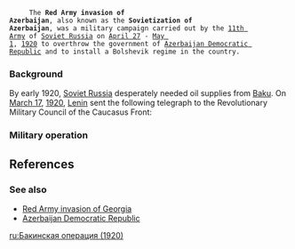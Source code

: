 {{Under construction}}
      The '''Red Army invasion of Azerbaijan''', also known as the '''Sovietization of Azerbaijan''', was a military campaign carried out by the [[11th Army (Soviet Union)|11th Army]] of [[Soviet Russia]] on [[April 27]] - [[May 1]], [[1920]] to overthrow the government of [[Azerbaijan Democratic Republic]] and to install a Bolshevik regime in the country.

===Background===
By early 1920, [[Soviet Russia]] desperately needed oil supplies from [[Baku]]. On [[March 17]], [[1920]], [[Lenin]] sent the following telegraph to the Revolutionary Military Council of the Caucasus Front:

{{quotation|We absolutely must take Baku. Direct all your efforts to this end, but it is necessary to remain strictly diplomatic in your statements and to ensure to a maximum extent a solid preparation for the local Soviet power. Same applies to [[Democratic Republic of Georgia|Georgia]], although in this case I advise you to be even more careful.&lt;ref&gt;[http://leninism.su/works/tom-51/pisma-mart-1920.html Ленин В. И. Полное собрание сочинений Том 51. Письма: март 1920 г.]&lt;/ref&gt;}}

===Military operation===


==References==
{{reflist}}

===See also===
* [[Red Army invasion of Georgia]]
* [[Azerbaijan Democratic Republic]]

[[ru:Бакинская операция (1920)]]